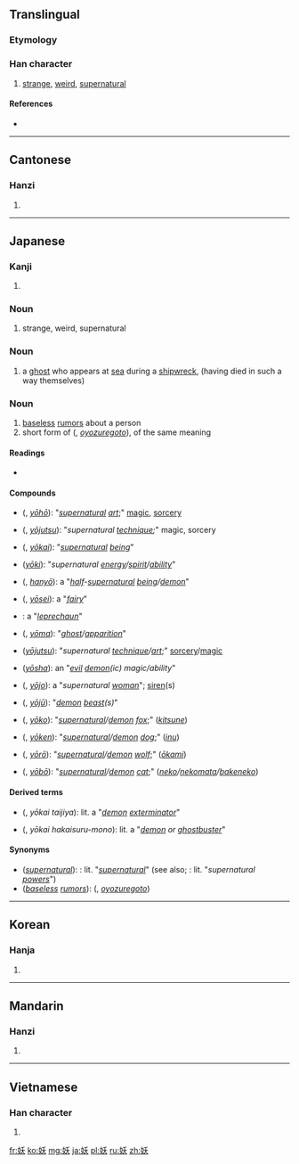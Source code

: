 ==Translingual==
===Etymology===
{{Han compound|女|夭|ls=psc|c1=s|c2=p}}

===Han character===
{{Han char|rn=38|rad=女|as=04|sn=7|four=4243<sub>4</sub>|canj=女竹大 (VHK)|ids=⿰[[女]][[夭]]}}

# [[strange]], [[weird]], [[supernatural]]

====References====
* {{Han ref|kx=0256.200|dkj=06086|dj=0520.180|hdz=21031.070|uh=5996|ud=22934|bh=A7AF|bd=42927}}

----

==Cantonese==

===Hanzi===
{{yue-hanzi|jyut=jiu1|y=yiu1}}

# {{defn|lang=yue|sort=女04}}

----

==Japanese==
{{wikipedia|lang=ja}}

===Kanji===
{{ja-kanji|grade=|rs=女04}}

# {{defn|lang=ja|sort=女04}}

===Noun===
{{ja-noun|k|hira=よう|rom=yō}}
# strange, weird, supernatural

===Noun===
{{ja-noun|k|hira=あやかし|rom=ayakashi}}
# a [[ghost]] who appears at [[sea]] during a [[shipwreck]], (having died in such a way themselves)

===Noun===
{{ja-noun|k|hira=およずれ|rom=oyozure}}
# [[baseless]] [[rumor]]s about a person
# short form of {{l|ja|妖言}} ({{l|ja|およずれごと}}, ''[[oyozuregoto]]''), of the same meaning

====Readings====
* {{ja-readings|on={{l|ja|よう}} (yō)|kun={{l|ja|あやしい|あや-しい}} (ayashii), {{l|ja|なまめく|なま-めく}} (namameku), {{l|ja|およずれ}} (oyozure)}}

====Compounds====
{{top2}}
* {{l|ja|妖法}} ({{l|ja|ようほう}}, ''[[yōhō]]''): "''[[supernatural]] [[art]]'';" [[magic]], [[sorcery]]
* {{l|ja|妖術}} ({{l|ja|ようじゅつ}}, ''[[yōjutsu]]''): "''supernatural [[technique]];''" magic, sorcery
* {{l|ja|妖怪}} ({{l|ja|ようかい}}, ''[[yōkai]]''): "''[[supernatural]] [[being]]''"
* {{l|ja|妖気}} (''[[yōki]]''): "''supernatural [[energy]]/[[spirit]]/[[ability]]''"
* {{l|ja|半妖}} ({{l|ja|はんよう}}, ''[[hanyō]]''): a "''[[half]]-[[supernatural]] [[being]]/[[demon]]''" 
* {{l|ja|妖精}} ({{l|ja|ようせい}}, ''[[yōsei]]''): a "''[[fairy]]''" 
* {{l|ja|小妖精}}: a "''[[leprechaun]]''"
* {{l|ja|妖魔}} ({{l|ja|ようま}}, ''[[yōma]]''): "''[[ghost]]/[[apparition]]''"
{{mid2}}
* {{l|ja|妖術}} (''[[yōjutsu]]''): "''supernatural [[technique]]/[[art]]'';" [[sorcery]]/[[magic]]
* {{l|ja|妖邪}} (''[[yōsha]]''): an "''[[evil]] [[demon]](ic) magic/ability''"
* {{l|ja|妖女}} ({{l|ja|ようじょ}}, ''[[yōjo]]''): a "''supernatural [[woman]]''"; [[siren]](s)
* {{l|ja|妖獣}} ({{l|ja|ようじゅう}}, ''[[yōjū]]''): "''[[demon]] [[beast]](s)''"
* {{l|ja|妖狐}} ({{l|ja|ようこ}}, ''[[yōko]]''): "''[[supernatural]]/[[demon]] [[fox]]'';" (''[[kitsune]]'')
* {{l|ja|妖犬}} ({{l|ja|ようけん}}, ''[[yōken]]''): "''[[supernatural]]/[[demon]] [[dog]]'';" (''[[inu]]'')
* {{l|ja|妖狼}} ({{l|ja|ようろう}}, ''[[yōrō]]''): "''[[supernatural]]/[[demon]] [[wolf]]'';" (''[[ōkami]]'')
* {{l|ja|妖猫}} ({{l|ja|ようぼう}}, ''[[yōbō]]''): "''[[supernatural]]/[[demon]] [[cat]]'';" (''[[neko]]/[[nekomata]]/[[bakeneko]]'')
{{bottom}}

====Derived terms====
* {{l|ja|妖怪退治屋}} ({{l|ja|ようかいたいじや}}, ''yōkai taijiya''): lit. a "''[[demon]] [[exterminator]]''"
* {{l|ja|妖怪破壊する者}} ({{l|ja|ようかいはかいするもの}}, ''yōkai hakaisuru-mono''): lit. a "''[[demon]] or [[ghostbuster]]''"

====Synonyms====
* (''[[supernatural]]''): {{l|ja|超自然}}: lit. "''[[supernatural]]''" (see also; {{l|ja|超自然力}}: lit. "''supernatural [[powers]]''")
* (''[[baseless]] [[rumor]]s''): {{l|ja|妖言}} ({{l|ja|およずれごと}}, ''[[oyozuregoto]]'')


----

==Korean==

===Hanja===
{{ko-hanja|hangeul=요|rv=yo|mr=yo}}

# {{defn|lang=ko|sort=女04}}

----

==Mandarin==

===Hanzi===
{{cmn-hanzi|pin=[[yāo]] ([[yao1]])|wg=yao<sup>1</sup>}}

# {{defn|lang=cmn|sort=女04}}

----

==Vietnamese==

===Han character===
{{vi-hantu|[[yêu]], [[èo]]|rs=女04}}

# {{defn|lang=vi|sort=女04}}

[[fr:妖]]
[[ko:妖]]
[[mg:妖]]
[[ja:妖]]
[[pl:妖]]
[[ru:妖]]
[[zh:妖]]